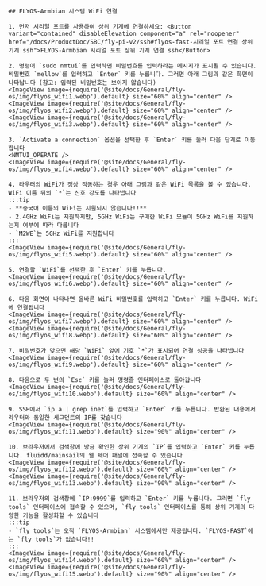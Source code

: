 
    ## FLYOS-Armbian 시스템 WiFi 연결

    1. 먼저 시리얼 포트를 사용하여 상위 기계에 연결하세요: <Button variant="contained" disableElevation component="a" rel="noopener" href="/docs/ProductDoc/SBC/fly-pi-v2/ssh#flyos-fast-시리얼 포트 연결 상위 기계 ssh">FLYOS-Armbian 시리얼 포트 상위 기계 연결 ssh</Button>

    2. 명령어 `sudo nmtui`를 입력하면 비밀번호를 입력하라는 메시지가 표시될 수 있습니다. 비밀번호 `mellow`를 입력하고 `Enter` 키를 누릅니다. 그러면 아래 그림과 같은 화면이 나타납니다 (참고: 입력된 비밀번호는 보이지 않습니다)  
    <ImageView image={require('@site/docs/General/fly-os/img/flyos_wifi1.webp').default} size="60%" align="center" />
    <ImageView image={require('@site/docs/General/fly-os/img/flyos_wifi2.webp').default} size="60%" align="center" />
    <ImageView image={require('@site/docs/General/fly-os/img/flyos_wifi3.webp').default} size="60%" align="center" />

    3. `Activate a connection` 옵션을 선택한 후 `Enter` 키를 눌러 다음 단계로 이동합니다
    <NMTUI_OPERATE />
    <ImageView image={require('@site/docs/General/fly-os/img/flyos_wifi4.webp').default} size="60%" align="center" />

    4. 라우터의 WiFi가 정상 작동하는 경우 아래 그림과 같은 WiFi 목록을 볼 수 있습니다. WiFi 이름 뒤의 `*`는 신호 강도를 나타냅니다
    :::tip
    - **중국어 이름의 WiFi는 지원되지 않습니다!!**
    - 2.4GHz WiFi는 지원하지만, 5GHz WiFi는 구매한 WiFi 모듈이 5GHz WiFi를 지원하는지 여부에 따라 다릅니다
    - `M2WE`는 5GHz WiFi를 지원합니다
    :::
    <ImageView image={require('@site/docs/General/fly-os/img/flyos_wifi5.webp').default} size="60%" align="center" />

    5. 연결할 `WiFi`를 선택한 후 `Enter` 키를 누릅니다.
    <ImageView image={require('@site/docs/General/fly-os/img/flyos_wifi6.webp').default} size="60%" align="center" />

    6. 다음 화면이 나타나면 올바른 WiFi 비밀번호를 입력하고 `Enter` 키를 누릅니다. WiFi에 연결됩니다
    <ImageView image={require('@site/docs/General/fly-os/img/flyos_wifi7.webp').default} size="60%" align="center" />
    <ImageView image={require('@site/docs/General/fly-os/img/flyos_wifi8.webp').default} size="60%" align="center" />

    7. 비밀번호가 맞으면 해당 `WiFi` 앞에 기호 `*`가 표시되어 연결 성공을 나타냅니다
    <ImageView image={require('@site/docs/General/fly-os/img/flyos_wifi9.webp').default} size="60%" align="center" />

    8. 다음으로 두 번의 `Esc` 키를 눌러 명령줄 인터페이스로 돌아갑니다
    <ImageView image={require('@site/docs/General/fly-os/img/flyos_wifi10.webp').default} size="60%" align="center" />
    
    9. SSH에서 `ip a | grep inet`를 입력하고 `Enter` 키를 누릅니다. 반환된 내용에서 라우터와 동일한 세그먼트의 IP를 찾습니다
    <ImageView image={require('@site/docs/General/fly-os/img/flyos_wifi11.webp').default} size="90%" align="center" />

    10. 브라우저에서 검색창에 방금 확인한 상위 기계의 `IP`를 입력하고 `Enter` 키를 누릅니다. fluidd/mainsail의 웹 제어 패널에 접속할 수 있습니다
    <ImageView image={require('@site/docs/General/fly-os/img/flyos_wifi12.webp').default} size="60%" align="center" />  
    <ImageView image={require('@site/docs/General/fly-os/img/flyos_wifi13.webp').default} size="90%" align="center" />

    11. 브라우저의 검색창에 `IP:9999`를 입력하고 `Enter` 키를 누릅니다. 그러면 `fly tools` 인터페이스에 접속할 수 있으며, `fly tools` 인터페이스를 통해 상위 기계의 다양한 기능을 활성화할 수 있습니다
    :::tip
    - `fly tools`는 오직 `FLYOS-Armbian` 시스템에서만 제공됩니다. `FLYOS-FAST`에는 `fly tools`가 없습니다!!
    :::
    <ImageView image={require('@site/docs/General/fly-os/img/flyos_wifi14.webp').default} size="60%" align="center" />  
    <ImageView image={require('@site/docs/General/fly-os/img/flyos_wifi15.webp').default} size="90%" align="center" />
